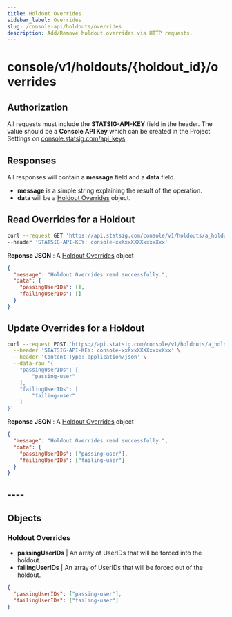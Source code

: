 ```yaml
---
title: Holdout Overrides
sidebar_label: Overrides
slug: /console-api/holdouts/overrides
description: Add/Remove holdout overrides via HTTP requests.
---
```


# console/v1/holdouts/{holdout_id}/overrides

## Authorization

All requests must include the **STATSIG-API-KEY** field in the header. The value should be a **Console API Key** which can be created in the Project Settings on [console.statsig.com/api_keys](https://console.statsig.com/api_keys)

## Responses

All responses will contain a **message** field and a **data** field.

- **message** is a simple string explaining the result of the operation.
- **data** will be a [Holdout Overrides](#holdout-overrides-object) object.

## Read Overrides for a Holdout

```bash
curl --request GET 'https://api.statsig.com/console/v1/holdouts/a_holdout/overrides' \
--header 'STATSIG-API-KEY: console-xxXxxXXXXxxxxXxx'
```

**Reponse JSON** : A [Holdout Overrides](#holdout-overrides-object) object

```json
{
  "message": "Holdout Overrides read successfully.",
  "data": {
    "passingUserIDs": [],
    "failingUserIDs": []
  }
}
```

## Update Overrides for a Holdout

```bash
curl --request POST 'https://api.statsig.com/console/v1/holdouts/a_holdout/overrides' \
  --header 'STATSIG-API-KEY: console-xxXxxXXXXxxxxXxx' \
  --header 'Content-Type: application/json' \
  --data-raw '{
    "passingUserIDs": [
        "passing-user"
    ],
    "failingUserIDs": [
        "failing-user"
    ]
}'
```

**Reponse JSON** : A [Holdout Overrides](#holdout-overrides-object) object

```json
{
  "message": "Holdout Overrides read successfully.",
  "data": {
    "passingUserIDs": ["passing-user"],
    "failingUserIDs": ["failing-user"]
  }
}
```

## ----

## Objects

<a name="holdout-overrides-object"></a>

### Holdout Overrides

- **passingUserIDs** | An array of UserIDs that will be forced into the holdout.
- **failingUserIDs** | An array of UserIDs that will be forced out of the holdout.

```json
{
  "passingUserIDs": ["passing-user"],
  "failingUserIDs": ["failing-user"]
}
```
